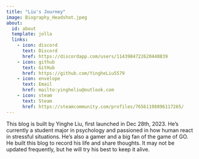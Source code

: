 ```yaml
---
title: "Liu's Journey"
image: Biography_Headshot.jpeg
about:
  id: about
  template: jolla
  links:
    - icon: discord
      text: Discord
      href: https://discordapp.com/users/1143984722620448839
    - icon: github
      text: GitHub
      href: https://github.com/YingheLiu5579
    - icon: envelope
      text: Email
      href: mailto:yingheliu@outlook.com
    - icon: steam
      text: Steam
      href: https://steamcommunity.com/profiles/76561198896117265/
---
```


This blog is built by Yinghe Liu, first launched in Dec 28th, 2023. He's currently a student major in psychology and passioned in how human react in stressful situations. He's also a gamer and a big fan of the game of GO. He built this blog to record his life and share thoughts. It may not be updated frequently, but he will try his best to keep it alive.
